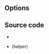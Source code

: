 {{Module|name=rawdv|type=Access|first_version=0.5.0|os=Linux|description=[[DV]] (Digital Video) demuxer|sc=rawdv}}

== Options ==
{{Option
|name=rawdv-hurry-up
|value=boolean
|default=disabled
|description=The demuxer will advance [[timestamp]]s if the input can't keep up with the rate
}}

== Source code ==
* {{VLCSourceFile|modules/demux/rawdv.c}}
* {{VLCSourceFile|modules/demux/rawdv.h}} (helper)

{{Documentation footer}}